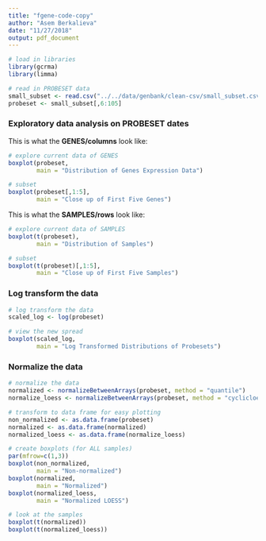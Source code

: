```yaml
---
title: "fgene-code-copy"
author: "Asem Berkalieva"
date: "11/27/2018"
output: pdf_document
---
```


``` r
# load in libraries
library(gcrma)
library(limma)

# read in PROBESET data
small_subset <- read.csv("../../data/genbank/clean-csv/small_subset.csv")
probeset <- small_subset[,6:105]
```

### Exploratory data analysis on PROBESET dates

This is what the **GENES/columns** look like:
``` r
# explore current data of GENES
boxplot(probeset,
        main = "Distribution of Genes Expression Data")

# subset
boxplot(probeset[,1:5],
        main = "Close up of First Five Genes")
```

This is what the **SAMPLES/rows** look like:
``` r
# explore current data of SAMPLES
boxplot(t(probeset),
        main = "Distribution of Samples")

# subset
boxplot(t(probeset)[,1:5],
        main = "Close up of First Five Samples")
```

### Log transform the data

``` r
# log transform the data
scaled_log <- log(probeset)

# view the new spread
boxplot(scaled_log,
        main = "Log Transformed Distributions of Probesets")
```

### Normalize the data

``` r
# normalize the data
normalized <- normalizeBetweenArrays(probeset, method = "quantile")
normalize_loess <- normalizeBetweenArrays(probeset, method = "cyclicloess")

# transform to data frame for easy plotting
non_normalized <- as.data.frame(probeset)
normalized <- as.data.frame(normalized)
normalized_loess <- as.data.frame(normalize_loess)

# create boxplots (for ALL samples)
par(mfrow=c(1,3))
boxplot(non_normalized,
        main = "Non-normalized")
boxplot(normalized,
        main = "Normalized")
boxplot(normalized_loess,
        main = "Normalized LOESS")

# look at the samples
boxplot(t(normalized))
boxplot(t(normalized_loess))
```

